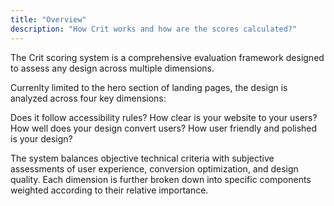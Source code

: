 ```yaml
---
title: "Overview"
description: "How Crit works and how are the scores calculated?"
---
```


The Crit scoring system is a comprehensive evaluation framework designed to assess any design across multiple dimensions.

Currenlty limited to the hero section of landing pages, the design is analyzed across four key dimensions:

<CardGroup cols="2">
  <Card title="Standards" icon="bullseye">
    Does it follow accessibility rules?
  </Card>
  <Card title="Clarity" icon="triangle" href="clarity">
    How clear is your website to your users?
  </Card>
  <Card title="Conversion" icon="arrow-trend-up" href="conversion">
    How well does your design convert users?
  </Card>
  <Card title="Design" icon="object-ungroup">
    How user friendly and polished is your design?
  </Card>
</CardGroup>

The system balances objective technical criteria with subjective assessments of user experience, conversion optimization, and design quality. Each dimension is further broken down into specific components weighted according to their relative importance.